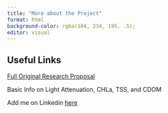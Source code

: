 ```yaml
---
title: "More about the Project"
format: html
background-color: rgba(104, 234, 195, .5);
editor: visual
---
```


## Useful Links

[Full Original Research Proposal](https://barnettj8.github.io/ENVS-543/docs/Proposal.html)

Basic Info on Light Attenuation, CHLa, TSS, and CDOM

Add me on Linkedin [here](https://www.linkedin.com/in/barnettjackson)
